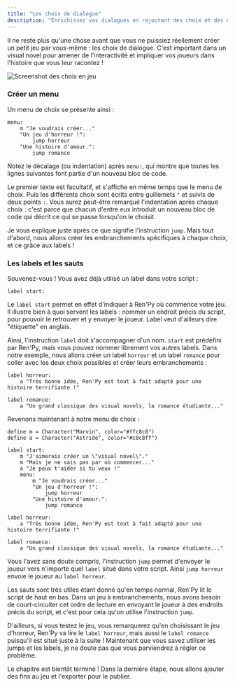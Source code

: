 ```yaml
---
title: "Les choix de dialogue"
description: "Enrichissez vos dialogues en rajoutant des choix et des embranchements d'histoire."
---
```


Il ne reste plus qu'une chose avant que vous ne puissiez réellement créer un petit jeu par vous-même : les choix de dialogue. C'est important dans un visual novel pour amener de l'interactivité et impliquer vos joueurs dans l'histoire que vous leur racontez !

<Image
  src="choix.png"
  alt="Screenshot des choix en jeu"
/>

### Créer un menu

Un menu de choix se présente ainsi :

```renpy
menu:
    m "Je voudrais créer..."
    "Un jeu d'horreur !":
        jump horreur
    "Une histoire d'amour.":
        jump romance
```

Notez le décalage (ou indentation) après `menu:`, qui montre que toutes les lignes suivantes font partie d'un nouveau bloc de code.

Le premier texte est facultatif, et s'affiche en même temps que le menu de choix. Puis les différents choix sont écrits entre guillemets `"` et suivis de deux points `:`. Vous aurez peut-être remarqué l'indentation après chaque choix : c'est parce que chacun d'entre eux introduit un nouveau bloc de code qui décrit ce qui se passe lorsqu'on le choisit.

Je vous explique juste après ce que signifie l'instruction `jump`. Mais tout d'abord, nous allons créer les embranchements spécifiques à chaque choix, et ce grâce aux labels !

### Les labels et les sauts

Souvenez-vous ! Vous avez déjà utilisé un label dans votre script :

```renpy
label start:
```

Le `label start` permet en effet d'indiquer à Ren'Py où commence votre jeu. Il illustre bien à quoi servent les labels : nommer un endroit précis du script, pour pouvoir le retrouver et y envoyer le joueur. Label veut d'ailleurs dire "étiquette" en anglais.

Ainsi, l'instruction `label` doit s'accompagner d'un nom. `start` est prédéfini par Ren'Py, mais vous pouvez nommer librement vos autres labels. Dans notre exemple, nous allons créer un label `horreur` et un label `romance` pour coller avec les deux choix possibles et créer leurs embranchements :

```renpy
label horreur:
    a "Très bonne idée, Ren'Py est tout à fait adapté pour une histoire terrifiante !"

label romance:
    a "Un grand classique des visual novels, la romance étudiante..."
```

Revenons maintenant à notre menu de choix :

```renpy
define m = Character("Marvin", color="#ffc8c8")
define a = Character("Astride", color="#c8c8ff")

label start:
    m "J'aimerais créer un \"visual novel\"."
    m "Mais je ne sais pas par où commencer..."
    a "Je peux t'aider si tu veux !"
    menu:
        m "Je voudrais créer..."
        "Un jeu d'horreur !":
            jump horreur
        "Une histoire d'amour.":
            jump romance

label horreur:
    a "Très bonne idée, Ren'Py est tout à fait adapté pour une histoire terrifiante !"

label romance:
    a "Un grand classique des visual novels, la romance étudiante..."
```

Vous l'avez sans doute compris, l'instruction `jump` permet d'envoyer le joueur vers n'importe quel `label` situé dans votre script. Ainsi `jump horreur` envoie le joueur au `label horreur`.

Les sauts sont très utiles étant donné qu'en temps normal, Ren'Py lit le script de haut en bas. Dans un jeu à embranchements, nous avons besoin de court-circuiter cet ordre de lecture en envoyant le joueur à des endroits précis du script, et c'est pour cela qu'on utilise l'instruction `jump`.

D'ailleurs, si vous testez le jeu, vous remarquerez qu'en choisissant le jeu d'horreur, Ren'Py va lire le `label horreur`, mais aussi le `label romance` puisqu'il est situé juste à la suite ! Maintenant que vous savez utiliser les jumps et les labels, je ne doute pas que vous parviendrez à régler ce problème.

Le chapitre est bientôt terminé ! Dans la dernière étape, nous allons ajouter des fins au jeu et l'exporter pour le publier.
